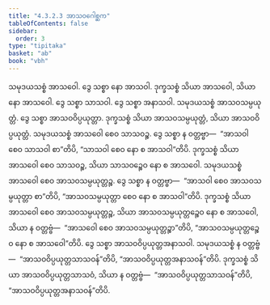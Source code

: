 ```yaml
---
title: "4.3.2.3 အာသဝဂေါစ္ဆက"
tableOfContents: false
sidebar:
  order: 3
type: "tipitaka"
basket: "ab"
book: "vbh"
---
```



<DynamicBreadcrumb />

<Paragraph number="846" book="vbh">
သမုဒယသစ္စံ အာသဝေါ. ဒွေ သစ္စာ နော အာသဝါ. ဒုက္ခသစ္စံ သိယာ အာသဝေါ, သိယာ နော အာသဝေါ. ဒွေ သစ္စာ သာသဝါ. ဒွေ သစ္စာ အနာသဝါ. သမုဒယသစ္စံ အာသဝသမ္ပယုတ္တံ. ဒွေ သစ္စာ အာသဝဝိပ္ပယုတ္တာ. ဒုက္ခသစ္စံ သိယာ အာသဝသမ္ပယုတ္တံ, သိယာ အာသဝဝိပ္ပယုတ္တံ. သမုဒယသစ္စံ အာသဝေါ စေဝ သာသဝဉ္စ. ဒွေ သစ္စာ န ဝတ္တဗ္ဗာ—  “အာသဝါ စေဝ သာသဝါ စာ”တိပိ, “သာသဝါ စေဝ နော စ အာသဝါ”တိပိ. ဒုက္ခသစ္စံ သိယာ အာသဝေါ စေဝ သာသဝဉ္စ, သိယာ သာသဝဉ္စေဝ နော စ အာသဝေါ. သမုဒယသစ္စံ အာသဝေါ စေဝ အာသဝသမ္ပယုတ္တဉ္စ. ဒွေ သစ္စာ န ဝတ္တဗ္ဗာ—  “အာသဝါ စေဝ အာသဝသမ္ပယုတ္တာ စာ”တိပိ, “အာသဝသမ္ပယုတ္တာ စေဝ နော စ အာသဝါ”တိပိ. ဒုက္ခသစ္စံ သိယာ အာသဝေါ စေဝ အာသဝသမ္ပယုတ္တဉ္စ, သိယာ အာသဝသမ္ပယုတ္တဉ္စေဝ နော စ အာသဝေါ, သိယာ န ဝတ္တဗ္ဗံ—  “အာသဝေါ စေဝ အာသဝသမ္ပယုတ္တဉ္စာ”တိပိ, “အာသဝသမ္ပယုတ္တဉ္စေဝ နော စ အာသဝေါ”တိပိ. ဒွေ သစ္စာ အာသဝဝိပ္ပယုတ္တအနာသဝါ. သမုဒယသစ္စံ န ဝတ္တဗ္ဗံ—  “အာသဝဝိပ္ပယုတ္တသာသဝန်”တိပိ, “အာသဝဝိပ္ပယုတ္တအနာသဝန်”တိပိ. ဒုက္ခသစ္စံ သိယာ အာသဝဝိပ္ပယုတ္တသာသဝံ, သိယာ န ဝတ္တဗ္ဗံ—  “အာသဝဝိပ္ပယုတ္တသာသဝန်”တိပိ, “အာသဝဝိပ္ပယုတ္တအနာသဝန်”တိပိ.
</Paragraph>